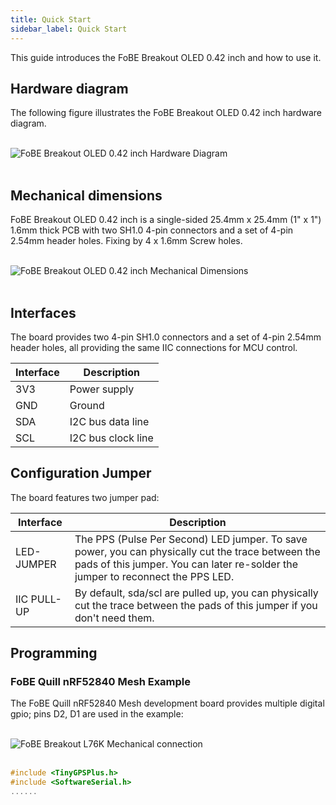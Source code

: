 ```yaml
---
title: Quick Start
sidebar_label: Quick Start
---
```


This guide introduces the FoBE Breakout OLED 0.42 inch and how to use it.

## Hardware diagram

The following figure illustrates the FoBE Breakout OLED 0.42 inch hardware diagram.

<br/>
<div style={{ textAlign: 'center' }}>
  <img src="/img/products/f2203-1a.digram.png" alt="FoBE Breakout OLED 0.42 inch Hardware Diagram" style={{ width: '80%', height: 'auto' }} />
</div>
<br/>

## Mechanical dimensions

FoBE Breakout OLED 0.42 inch is a single-sided 25.4mm x 25.4mm (1" x 1") 1.6mm thick PCB with two SH1.0 4-pin connectors and a set of 4-pin 2.54mm header holes. Fixing by 4 x 1.6mm Screw holes.

<br/>
<div style={{ textAlign: 'center' }}>
  <img src="/img/products/f2203-1a.dimensions.png" alt="FoBE Breakout OLED 0.42 inch Mechanical Dimensions" style={{ width: '80%', height: 'auto' }} />
</div>
<br/>

## Interfaces

The board provides two 4-pin SH1.0 connectors and a set of 4-pin 2.54mm header holes, all providing the same IIC connections for MCU control.

  |Interface                           |Description |
  |-------------------------------|---------|
  |3V3 |Power supply       |
  |GND  |Ground       |
  |SDA |I2C bus data line       |
  |SCL |I2C bus clock line       |

## Configuration Jumper

The board features two jumper pad:

|Interface                           |Description |
|-------------------------------|---------|
|LED-JUMPER |The PPS (Pulse Per Second) LED jumper. To save power, you can physically cut the trace between the pads of this jumper. You can later re-solder the jumper to reconnect the PPS LED. |
|IIC PULL-UP |By default, sda/scl are pulled up, you can physically cut the trace between the pads of this jumper if you don't need them.|

## Programming

### FoBE Quill nRF52840 Mesh Example
The FoBE Quill nRF52840 Mesh development board provides multiple digital gpio; pins D2, D1 are used in the example:

<br/>
<div style={{ textAlign: 'center' }}>
  <img src="/img/products/f2203-1a.connection.png" alt="FoBE Breakout L76K Mechanical connection" style={{ width: '80%', height: 'auto' }} />
</div>
<br/>

```C++
#include <TinyGPSPlus.h>
#include <SoftwareSerial.h>
......
```
